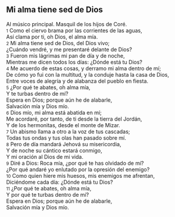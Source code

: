 == Mi alma tiene sed de Dios ==

Al músico principal. Masquil de los hijos de Coré.<br>
{{anchor|1}} <small>1</small> Como el ciervo brama por las corrientes de las aguas,<br>
Así clama por ti, oh Dios, el alma mía.<br>
{{anchor|2}} <small>2</small> Mi alma tiene sed de Dios, del Dios vivo;<br>
¿Cuándo vendré, y me presentaré delante de Dios?<br>
{{anchor|3}} <small>3</small> Fueron mis lágrimas mi pan de día y de noche,<br>
Mientras me dicen todos los días: ¿Dónde está tu Dios?<br>
{{anchor|4}} <small>4</small> Me acuerdo de estas cosas, y derramo mi alma dentro de mí;<br>
De cómo yo fui con la multitud, y la conduje hasta la casa de Dios,<br>
Entre voces de alegría y de alabanza del pueblo en fiesta.<br>
{{anchor|5}} <small>5</small> ¿Por qué te abates, oh alma mía,<br>
Y te turbas dentro de mí?<br>
Espera en Dios; porque aún he de alabarle,<br>
Salvación mía y Dios mío.<br>
{{anchor|6}} <small>6</small> Dios mío, mi alma está abatida en mí;<br>
Me acordaré, por tanto, de ti desde la tierra del Jordán,<br>
Y de los hermonitas, desde el monte de Mizar.<br>
{{anchor|7}} <small>7</small> Un abismo llama a otro a la voz de tus cascadas;<br>
Todas tus ondas y tus olas han pasado sobre mí.<br>
{{anchor|8}} <small>8</small> Pero de día mandará Jehová su misericordia,<br>
Y de noche su cántico estará conmigo,<br>
Y mi oración al Dios de mi vida.<br>
{{anchor|9}} <small>9</small> Diré a Dios: Roca mía, ¿por qué te has olvidado de mí?<br>
¿Por qué andaré yo enlutado por la opresión del enemigo?<br>
{{anchor|10}} <small>10</small> Como quien hiere mis huesos, mis enemigos me afrentan,<br>
Diciéndome cada día: ¿Dónde está tu Dios?<br>
{{anchor|11}} <small>11</small> ¿Por qué te abates, oh alma mía,<br>
Y por qué te turbas dentro de mí?<br>
Espera en Dios; porque aún he de alabarle,<br>
Salvación mía y Dios mío.<br>
